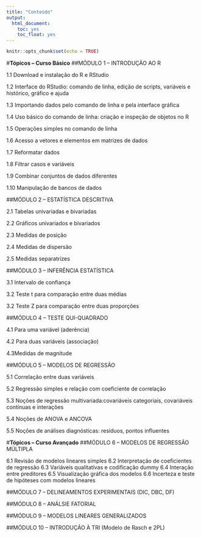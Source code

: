 ```yaml
---
title: "Conteúdo"
output:  
  html_document:  
    toc: yes  
    toc_float: yes 
---
```


```r
knitr::opts_chunk$set(echo = TRUE)
```
#**Tópicos – Curso Básico**
##MÓDULO 1 – INTRODUÇÃO AO R

1.1 Download e instalação do R e RStudio

1.2 Interface do RStudio: comando de linha, edição de scripts, variáveis e histórico, gráfico e ajuda

1.3 Importando dados pelo comando de linha e pela interface gráfica

1.4 Uso básico do comando de linha: criação e inspeção de objetos no R

1.5 Operações simples no comando de linha

1.6 Acesso a vetores e elementos em matrizes de dados

1.7 Reformatar dados

1.8 Filtrar casos e variáveis

1.9 Combinar conjuntos de dados diferentes

1.10 Manipulação de bancos de dados

##MÓDULO 2 – ESTATÍSTICA DESCRITIVA

2.1 Tabelas univariadas e bivariadas

2.2 Gráficos univariados e bivariados

2.3 Medidas de posição

2.4 Medidas de dispersão

2.5 Medidas separatrizes

##MÓDULO 3 – INFERÊNCIA ESTATÍSTICA

3.1 Intervalo de confiança

3.2 Teste t para comparação entre duas médias

3.2 Teste Z para comparação entre duas proporções

##MÓDULO 4 – TESTE QUI-QUADRADO

4.1 Para uma variável (aderência)

4.2 Para duas variáveis (associação)

4.3Medidas de magnitude

##MÓDULO 5 – MODELOS DE REGRESSÃO

5.1 Correlação entre duas variáveis

5.2 Regressão simples e relação com coeficiente de correlação

5.3 Noções de regressão multivariada:covariáveis categoriais, covariáveis contínuas e interações

5.4 Noções de ANOVA e ANCOVA

5.5 Noções de análises diagnósticas: resíduos, pontos influentes

#**Tópicos – Curso Avançado**
##MÓDULO 6 – MODELOS DE REGRESSÃO MÚLTIPLA

6.1 Revisão de modelos lineares simples
6.2 Interpretação de coeficientes de regressão
6.3 Variáveis qualitativas e codificação dummy
6.4 Interação entre preditores
6.5 Visualização gráfica dos modelos
6.6 Incerteza e teste de hipóteses com modelos lineares

##MÓDULO 7 – DELINEAMENTOS EXPERIMENTAIS (DIC, DBC, DF)

##MÓDULO 8 – ANÁLSIE FATORIAL

##MÓDULO 9 – MODELOS LINEARES GENERALIZADOS

##MÓDULO 10 – INTRODUÇÃO À TRI (Modelo de Rasch e 2PL)
